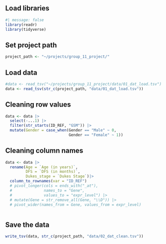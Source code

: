 ## Load libraries

```r
#| message: false 
library(readr) 
library(tidyverse)
```

## Set project path

```r
project_path <- "~/projects/group_11_project/"
```

## Load data

```r
#data <- read_tsv("~/projects/group_11_project/data/01_dat_load.tsv")
data <- read_tsv(str_c(project_path, "data/01_dat_load.tsv"))
```

## Cleaning row values

```r
data <- data |> 
  select(-...1) |> 
  filter(str_starts(ID_REF, "GSM")) |> 
  mutate(Gender = case_when(Gender == "Male" ~ 0,
                            Gender == "Female" ~ 1))
```

## Cleaning column names

```r
data <- data |> 
  rename(Age = `Age (in years)`,
         DFS = `DFS (in months)`,
         Dukes_stage = `Dukes Stage`)|> 
  column_to_rownames(var = "ID_REF")
  # pivot_longer(cols = ends_with("_at"),
  #              names_to = "Gene", 
  #              values_to = "expr_level") |> 
  # mutate(Gene = str_remove_all(Gene, "\\D")) |> 
  # pivot_wider(names_from = Gene, values_from = expr_level)



```

## Save the data

```r
write_tsv(data, str_c(project_path, "data/02_dat_clean.tsv"))
```
